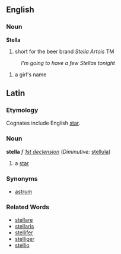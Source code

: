 ==English==
===Noun===
'''Stella'''
#short for the beer brand ''Stella Artois'' TM
:''I'm going to have a few Stellas tonight''
#a girl's name

==Latin==
===Etymology===
Cognates include English [[star]].
===Noun===
'''stella''' ''f'' ''[[Wiktionary Appendix:Latin first declension|1st declension]]'' (''Diminutive:'' [[stellula]])

#a [[star]]
===Synonyms===
*[[astrum]]
===Related Words===
*[[stellare]]
*[[stellaris]]
*[[stellifer]]
*[[stelliger]]
*[[stellio]]